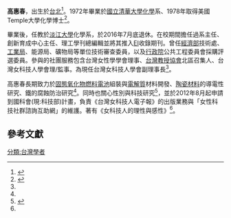 {{學術研究工作者
| 姓名     = 高惠春
| 職務     = 台灣女科技人學會副理事長
| 性別     = 女
| 國籍     = {{ROC}}
| 研究領域 = 固態氧化物燃料電池組裝與電解質材料開發、陶瓷材料的導電性研究、鐵的腐蝕防治研究、性別與科技研究
| 學歷     = 國立清華大學化學系、美國Temple大學化學博士
| 作品     = 《女科技人的理性與感性》
| 官方網站 = http://mail.tku.edu.tw/kaohci/
}}

'''高惠春'''，出生於[[臺北|台北]]<ref name=":0">{{Cite book|title=女科技人的理性與感性|last=高|first=惠春|publisher=女書文化|year=|isbn=|location=|pages=}}</ref>。1972年畢業於[[國立清華大學|國立清華大學]][[化學|化學]]系、1978年取得美國Temple大學化學博士<ref name=":1">{{Cite web|url=http://www.che.tku.edu.tw/info/56|title=高惠春-個人資料|accessdate=2017-02-16|author=|date=|publisher=|archive-url=https://web.archive.org/web/20170803161541/http://www.che.tku.edu.tw/info/56|archive-date=2017-08-03|dead-url=yes}}</ref>。

畢業後，任教於[[淡江大學|淡江大學]]化學系，於2016年7月底退休。在校期間擔任過系主任、創新育成中心主任、理工學刊總編輯並將其推入[[工程索引|EI]]收錄期刊。曾任[[中華民國經濟部|經濟部]]技術處、[[經濟部工業局|工業局]]、能源局、礦物局等單位技術審查委員，以及[[行政院|行政院]]公共工程委員會採購評選委員。參與的社團服務包含台灣女性學學會理事、[[台灣教授協會|台灣教授協會]]北區召集人、台灣女科技人學會理/監事。為現任台灣女科技人學會副理事長<ref name=":0" />。

高惠春長期致力於[[固態氧化物燃料電池|固態氧化物燃料電池]]組裝與[[电解质|電解質]]材料開發、[[陶瓷材料|陶瓷材料]]的導電性研究、鐵的腐蝕防治研究<ref name=":1" />。同時也關心性別與科技研究<ref>{{Cite web|url=http://gm.taiwanwomencenter.org.tw/zh-tw/Expert/ExpertList/Detail/1569|title=婦權基金會-專家學者名單|accessdate=2017-02-16|author=|date=|publisher=}}</ref>，並於2012年8月起申請到國科會(現:科技部)計畫，負責《台灣女科技人電子報》的出版業務與「女性科技社群諮詢互助網」的維護。著有《女科技人的理性與感性》<ref name=":0" />。

== 參考文獻 ==
{{reflist}}
[[分類:台灣學者|分類:台灣學者]]